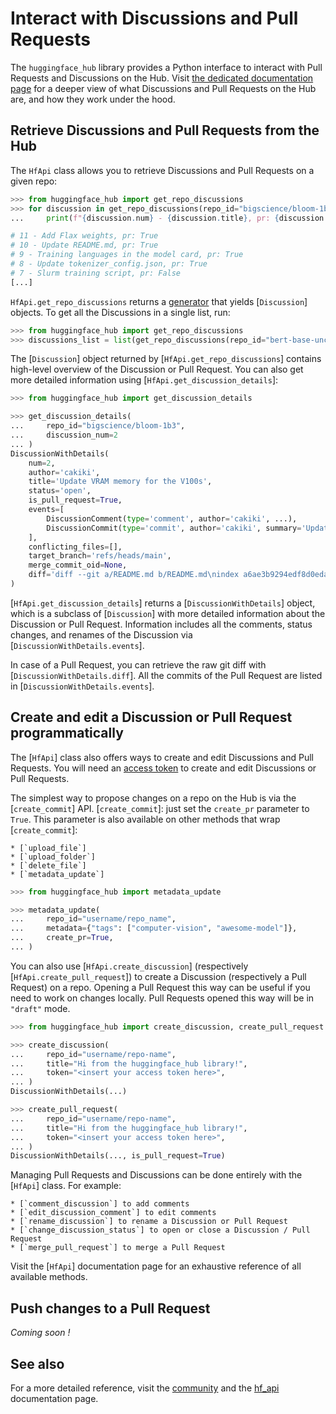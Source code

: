 # Interact with Discussions and Pull Requests 

The `huggingface_hub` library provides a Python interface to interact with Pull Requests and Discussions on the Hub.
Visit [the dedicated documentation page](https://huggingface.co/docs/hub/repositories-pull-requests-discussions)
for a deeper view of what Discussions and Pull Requests on the Hub are, and how they work under the hood.

## Retrieve Discussions and Pull Requests from the Hub

The `HfApi` class allows you to retrieve Discussions and Pull Requests on a given repo:

```python
>>> from huggingface_hub import get_repo_discussions
>>> for discussion in get_repo_discussions(repo_id="bigscience/bloom-1b3"):
...     print(f"{discussion.num} - {discussion.title}, pr: {discussion.is_pull_request}")

# 11 - Add Flax weights, pr: True
# 10 - Update README.md, pr: True
# 9 - Training languages in the model card, pr: True
# 8 - Update tokenizer_config.json, pr: True
# 7 - Slurm training script, pr: False
[...]
```

`HfApi.get_repo_discussions` returns a [generator](https://docs.python.org/3.7/howto/functional.html#generators) that yields
[`Discussion`] objects. To get all the Discussions in a single list, run:

```python
>>> from huggingface_hub import get_repo_discussions
>>> discussions_list = list(get_repo_discussions(repo_id="bert-base-uncased"))
```

The [`Discussion`] object returned by [`HfApi.get_repo_discussions`] contains high-level overview of the
Discussion or Pull Request. You can also get more detailed information using [`HfApi.get_discussion_details`]:

```python
>>> from huggingface_hub import get_discussion_details

>>> get_discussion_details(
...     repo_id="bigscience/bloom-1b3",
...     discussion_num=2
... )
DiscussionWithDetails(
    num=2,
    author='cakiki',
    title='Update VRAM memory for the V100s',
    status='open',
    is_pull_request=True,
    events=[
        DiscussionComment(type='comment', author='cakiki', ...),
        DiscussionCommit(type='commit', author='cakiki', summary='Update VRAM memory for the V100s', oid='1256f9d9a33fa8887e1c1bf0e09b4713da96773a', ...),
    ],
    conflicting_files=[],
    target_branch='refs/heads/main',
    merge_commit_oid=None,
    diff='diff --git a/README.md b/README.md\nindex a6ae3b9294edf8d0eda0d67c7780a10241242a7e..3a1814f212bc3f0d3cc8f74bdbd316de4ae7b9e3 100644\n--- a/README.md\n+++ b/README.md\n@@ -132,7 +132,7 [...]',
)
```

[`HfApi.get_discussion_details`] returns a [`DiscussionWithDetails`] object, which is a subclass of [`Discussion`]
with more detailed information about the Discussion or Pull Request. Information includes all the comments, status changes,
and renames of the Discussion via [`DiscussionWithDetails.events`].

In case of a Pull Request, you can retrieve the raw git diff with [`DiscussionWithDetails.diff`]. All the commits of the
Pull Request are listed in [`DiscussionWithDetails.events`].


## Create and edit a Discussion or Pull Request programmatically

The [`HfApi`] class also offers ways to create and edit Discussions and Pull Requests.
You will need an [access token](https://huggingface.co/docs/hub/security-tokens) to create and edit Discussions
or Pull Requests.

The simplest way to propose changes on a repo on the Hub is via the [`create_commit`] API. [`create_commit`]: just 
set the `create_pr` parameter to `True`. This parameter is also available on other methods that wrap [`create_commit`]:

    * [`upload_file`]
    * [`upload_folder`]
    * [`delete_file`]
    * [`metadata_update`]

```python
>>> from huggingface_hub import metadata_update

>>> metadata_update(
...     repo_id="username/repo_name",
...     metadata={"tags": ["computer-vision", "awesome-model"]},
...     create_pr=True,
... )
```

You can also use [`HfApi.create_discussion`] (respectively [`HfApi.create_pull_request`]) to create a Discussion (respectively a Pull Request) on a repo.
Opening a Pull Request this way can be useful if you need to work on changes locally. Pull Requests opened this way will be in `"draft"` mode.

```python
>>> from huggingface_hub import create_discussion, create_pull_request

>>> create_discussion(
...     repo_id="username/repo-name",
...     title="Hi from the huggingface_hub library!",
...     token="<insert your access token here>",
... )
DiscussionWithDetails(...)

>>> create_pull_request(
...     repo_id="username/repo-name",
...     title="Hi from the huggingface_hub library!",
...     token="<insert your access token here>",
... )
DiscussionWithDetails(..., is_pull_request=True)
```

Managing Pull Requests and Discussions can be done entirely with the [`HfApi`] class. For example:

    * [`comment_discussion`] to add comments
    * [`edit_discussion_comment`] to edit comments
    * [`rename_discussion`] to rename a Discussion or Pull Request 
    * [`change_discussion_status`] to open or close a Discussion / Pull Request 
    * [`merge_pull_request`] to merge a Pull Request 


Visit the [`HfApi`] documentation page for an exhaustive reference of all available methods.

## Push changes to a Pull Request

*Coming soon !*

## See also

For a more detailed reference, visit the [community](/source/package_reference/community) and the [hf_api](/source/package_reference/hf_api) documentation page.
